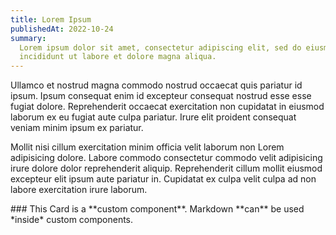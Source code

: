 ```yaml
---
title: Lorem Ipsum
publishedAt: 2022-10-24
summary:
  Lorem ipsum dolor sit amet, consectetur adipiscing elit, sed do eiusmod tempor
  incididunt ut labore et dolore magna aliqua.
---
```


Ullamco et nostrud magna commodo nostrud occaecat quis pariatur id ipsum. Ipsum
consequat enim id excepteur consequat nostrud esse esse fugiat dolore.
Reprehenderit occaecat exercitation non cupidatat in eiusmod laborum ex eu
fugiat aute culpa pariatur. Irure elit proident consequat veniam minim ipsum ex
pariatur.

Mollit nisi cillum exercitation minim officia velit laborum non Lorem
adipisicing dolore. Labore commodo consectetur commodo velit adipisicing irure
dolore dolor reprehenderit aliquip. Reprehenderit cillum mollit eiusmod
excepteur elit ipsum aute pariatur in. Cupidatat ex culpa velit culpa ad non
labore exercitation irure laborum.

<Card>
  ### This Card is a **custom component**. Markdown **can** be used *inside*
  custom components.
</Card>
